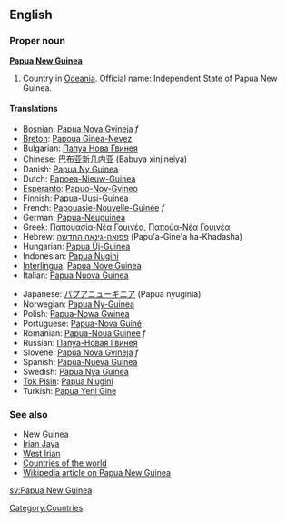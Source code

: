 {{wikipedia}}
==English==
===Proper noun===
'''[[Papua]] [[New Guinea]]'''

# Country in [[Oceania]]. Official name: Independent State of Papua New Guinea.

====Translations====
{{top}}
*[[Bosnian]]: [[Papua Nova Gvineja]] ''f''
*[[Breton]]: [[Papoua Ginea-Nevez]]
*Bulgarian: [[Папуа Нова Гвинея]]
*Chinese: [[巴布亚新几内亚]] (Babuya xinjineiya)
*Danish: [[Papua Ny Guinea]]
*Dutch: [[Papoea-Nieuw-Guinea]]
*[[Esperanto]]: [[Papuo-Nov-Gvineo]]
*Finnish: [[Papua-Uusi-Guinea]]
*French: [[Papouasie-Nouvelle-Guinée]] ''f''
*German: [[Papua-Neuguinea]]
*Greek: [[Παπουασία-Νέα Γουινέα]], [[Παπούα-Νέα Γουινέα]]
*Hebrew: [[פפואה-גינאה החדשה]] (Papu'a-Gine'a ha-Khadasha)
*Hungarian: [[Pápua Új-Guinea]]
*Indonesian: [[Papua Nugini]]
*[[Interlingua]]: [[Papua Nove Guinea]]
*Italian: [[Papua Nuova Guinea]]
{{mid}}
*Japanese: [[パプアニューギニア]] (Papua nyūginia)
*Norwegian: [[Papua Ny-Guinea]]
*Polish: [[Papua-Nowa Gwinea]]
*Portuguese: [[Papua-Nova Guiné]]
*Romanian: [[Papua-Noua Guinee]] ''f''
*Russian: [[Папуа-Новая Гвинея]]
*Slovene: [[Papua Nova Gvineja]] ''f''
*Spanish: [[Papúa-Nueva Guinea]]
*Swedish: [[Papua Nya Guinea]]
*[[Tok Pisin]]: [[Papua Niugini]]
*Turkish: [[Papua Yeni Gine]]
{{bottom}}

===See also===
*[[New Guinea]]
*[[Irian Jaya]]
*[[West Irian]]
*[[Countries of the world]]
*[[w:Papua New Guinea|Wikipedia article on Papua New Guinea]]

[[Category:Countries]]

[[sv:Papua New Guinea]]